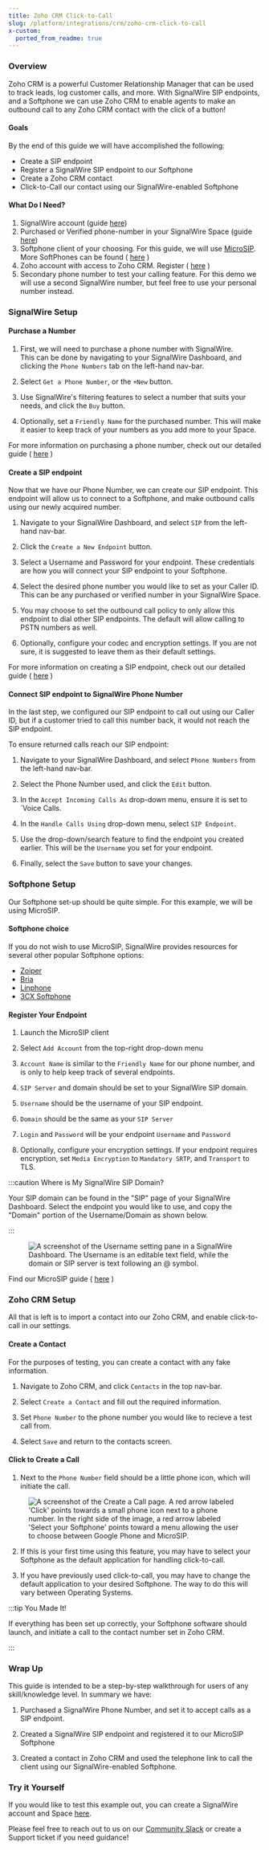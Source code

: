 ```yaml
---
title: Zoho CRM Click-to-Call
slug: /platform/integrations/crm/zoho-crm-click-to-call
x-custom:
  ported_from_readme: true
---
```


### Overview

Zoho CRM is a powerful Customer Relationship Manager that can be used to track leads, log customer calls, and more. With SignalWire SIP endpoints, and a Softphone we can use Zoho CRM to enable agents to make an outbound call to any Zoho CRM contact with the click of a button!

#### Goals

By the end of this guide we will have accomplished the following:

- Create a SIP endpoint
- Register a SignalWire SIP endpoint to our Softphone
- Create a Zoho CRM contact
- Click-to-Call our contact using our SignalWire-enabled Softphone

#### What Do I Need?

1. SignalWire account (guide [here](/platform/dashboard/getting-started/signing-up-for-a-space))
2. Purchased or Verified phone-number in your SignalWire Space (guide [here](/platform/phone-numbers/getting-started/buying-a-phone-number))
3. Softphone client of your choosing. For this guide, we will use [MicroSIP](https://www.microsip.org/). More SoftPhones can be found ( [here](/platform/integrations/softphones/set-up-zoiper-softphone-with-signalwire) )
4. Zoho account with access to Zoho CRM. Register ( [here](https://www.zoho.com/sign/signup.html) )
5. Secondary phone number to test your calling feature. For this demo we will use a second SignalWire number, but feel free to use your personal number instead.

### SignalWire Setup

#### Purchase a Number

1. First, we will need to purchase a phone number with SignalWire.  
   This can be done by navigating to your SignalWire Dashboard, and clicking the `Phone Numbers` tab on the left-hand nav-bar.

2. Select `Get a Phone Number`, or the `+New` button.

3. Use SignalWire's filtering features to select a number that suits your needs, and click the `Buy` button.

4. Optionally, set a `Friendly Name` for the purchased number. This will make it easier to keep track of your numbers as you add more to your Space.

For more information on purchasing a phone number, check out our detailed guide ( [here](/platform/phone-numbers/getting-started/buying-a-phone-number) )

#### Create a SIP endpoint

Now that we have our Phone Number, we can create our SIP endpoint. This endpoint will allow us to connect to a Softphone, and make outbound calls using our newly acquired number.

1. Navigate to your SignalWire Dashboard, and select `SIP` from the left-hand nav-bar.

2. Click the `Create a New Endpoint` button.

3. Select a Username and Password for your endpoint. These credentials are how you will connect your SIP endpoint to your Softphone.

4. Select the desired phone number you would like to set as your Caller ID. This can be any purchased or verified number in your SignalWire Space.

5. You may choose to set the outbound call policy to only allow this endpoint to dial other SIP endpoints. The default will allow calling to PSTN numbers as well.

6. Optionally, configure your codec and encryption settings. If you are not sure, it is suggested to leave them as their default settings.

For more information on creating a SIP endpoint, check out our detailed guide ( [here](/voice/getting-started/sip/set-up-a-signalwire-phone-number-with-a-sip-endpoint) )

#### Connect SIP endpoint to SignalWire Phone Number

In the last step, we configured our SIP endpoint to call out using our Caller ID, but if a customer tried to call this number back, it would not reach the SIP endpoint.

To ensure returned calls reach our SIP endpoint:

1. Navigate to your SignalWire Dashboard, and select `Phone Numbers` from the left-hand nav-bar.

2. Select the Phone Number used, and click the `Edit` button.

3. In the `Accept Incoming Calls As` drop-down menu, ensure it is set to \`Voice Calls.

4. In the `Handle Calls Using` drop-down menu, select `SIP Endpoint`.

5. Use the drop-down/search feature to find the endpoint you created earlier. This will be the `Username` you set for your endpoint.

6. Finally, select the `Save` button to save your changes.

### Softphone Setup

Our Softphone set-up should be quite simple. For this example, we will be using MicroSIP.

#### Softphone choice

If you do not wish to use MicroSIP, SignalWire provides resources for several other popular Softphone options:

- [Zoiper](/platform/integrations/softphones/set-up-zoiper-softphone-with-signalwire)
- [Bria](/platform/integrations/softphones/set-up-bria-softphone-with-signalwire)
- [Linphone](/platform/integrations/softphones/connect-signalwire-with-linphone)
- [3CX Softphone](/platform/integrations/softphones/connect-signalwire-with-3cx)

#### Register Your Endpoint

1. Launch the MicroSIP client

2. Select `Add Account` from the top-right drop-down menu

3. `Account Name` is similar to the `Friendly Name` for our phone number, and is only to help keep track of several endpoints.

4. `SIP Server` and domain should be set to your SignalWire SIP domain.

5. `Username` should be the username of your SIP endpoint.

6. `Domain` should be the same as your `SIP Server`

7. `Login` and `Password` will be your endpoint `Username` and `Password`

8. Optionally, configure your encryption settings. If your endpoint requires encryption, set `Media Encryption` to `Mandatory SRTP`, and `Transport` to TLS.

:::caution Where is My SignalWire SIP Domain?

Your SIP domain can be found in the "SIP" page of your SignalWire Dashboard. Select the endpoint you would like to use, and copy the "Domain" portion of the Username/Domain as shown below.

:::

<figure>
  <img className="img-800" src={require("./862cf62-SIPUserDomain.webP").default} alt="A screenshot of the Username setting pane in a SignalWire Dashboard. The Username is an editable text field, while the domain or SIP server is text following an @ symbol." />
</figure>

Find our MicroSIP guide ( [here](/platform/integrations/softphones/microsip-softphone) )

### Zoho CRM Setup

All that is left is to import a contact into our Zoho CRM, and enable click-to-call in our settings.

#### Create a Contact

For the purposes of testing, you can create a contact with any fake information.

1. Navigate to Zoho CRM, and click `Contacts` in the top nav-bar.

2. Select `Create a Contact` and fill out the required information.

3. Set `Phone Number` to the phone number you would like to recieve a test call from.

4. Select `Save` and return to the contacts screen.

#### Click to Create a Call

1. Next to the `Phone Number` field should be a little phone icon, which will initiate the call.

<figure>
  <img className="img-800" src={require("./82f7218-Clicktocall.webP").default} alt="A screenshot of the Create a Call page. A red arrow labeled 'Click' points towards a small phone icon next to a phone number. In the right side of the image, a red arrow labeled 'Select your Softphone' points toward a menu allowing the user to choose between Google Phone and MicroSIP." />
</figure>

2. If this is your first time using this feature, you may have to select your Softphone as the default application for handling click-to-call.

3. If you have previously used click-to-call, you may have to change the default application to your desired Softphone. The way to do this will vary between Operating Systems.

:::tip You Made It!

If everything has been set up correctly, your Softphone software should launch, and initiate a call to the contact number set in Zoho CRM.

:::

### Wrap Up

This guide is intended to be a step-by-step walkthrough for users of any skill/knowledge level. In summary we have:

1. Purchased a SignalWire Phone Number, and set it to accept calls as a SIP endpoint.

2. Created a SignalWire SIP endpoint and registered it to our MicroSIP Softphone

3. Created a contact in Zoho CRM and used the telephone link to call the client using our SignalWire-enabled Softphone.

### Try it Yourself

If you would like to test this example out, you can create a SignalWire account and Space [here](https://signalwire.com/signup).

Please feel free to reach out to us on our [Community Slack](https://signalwire.community/) or create a Support ticket if you need guidance!
